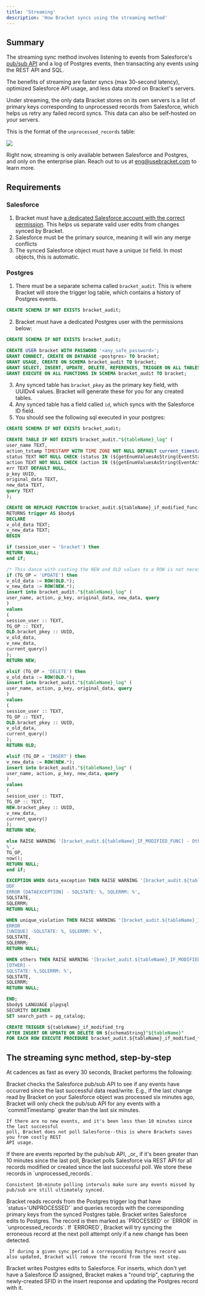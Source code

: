 ```yaml
---
title: 'Streaming'
description: 'How Bracket syncs using the streaming method'
---
```


## Summary

The streaming sync method involves listening to events from Salesforce's [pub/sub API](https://developer.salesforce.com/docs/platform/pub-sub-api/overview) and a log of Postgres events, then transacting any events using the REST API and SQL.

The benefits of streaming are faster syncs (max 30-second latency), optimized Salesforce API usage, and less data stored on Bracket's servers.

Under streaming, the only data Bracket stores on its own servers is a list of primary keys corresponding to unprocessed records from Salesforce, which helps us retry any failed record syncs. This data can also be self-hosted on your servers.

This is the format of the `unprocessed_records` table:

<Example>
  <img class="rounded-md w-full" src="/img/unprocessed_records_table.png" />
</Example>

<Info>Right now, streaming is only available between Salesforce and Postgres, and only on the enterprise plan. Reach out to us at eng@usebracket.com to learn more.</Info>

## Requirements

### Salesforce

1. Bracket must have [a dedicated Salesforce account with the correct permission](https://app.tango.us/app/workflow/How-to-create--Bracket--profile-for-enabling-Salesforce-pub-sup-API-a74249f28f5043a0b380fbcd94779dc6). This helps us
separate
valid user edits from changes synced by Bracket.
2. Salesforce must be the primary source, meaning it will win any merge conflicts
3. The synced Salesforce object must have a unique `Id` field. In most objects, this is automatic.

### Postgres

1. There must be a separate schema called `bracket_audit`. This is where Bracket will store the trigger log table, which contains a history of Postgres events.
```sql Create user statement
CREATE SCHEMA IF NOT EXISTS bracket_audit;
```
2. Bracket must have a dedicated Postgres user with the permissions below:
```sql Create user statement
CREATE SCHEMA IF NOT EXISTS bracket_audit;

CREATE USER bracket WITH PASSWORD '<any_safe_password>';
GRANT CONNECT, CREATE ON DATABASE <postgres> TO bracket;
GRANT USAGE, CREATE ON SCHEMA bracket_audit TO bracket;
GRANT SELECT, INSERT, UPDATE, DELETE, REFERENCES, TRIGGER ON ALL TABLES IN SCHEMA bracket_audit TO bracket;
GRANT EXECUTE ON ALL FUNCTIONS IN SCHEMA bracket_audit TO bracket;
```

3. Any synced table has `bracket_pkey` as the primary key field, with UUIDv4 values. Bracket will generate these for you for any created tables.
4. Any synced table has a field called `id`, which syncs with the Salesforce ID field.
5. You should see the following sql executed in your postgres:

<CodeGroup>

  ```sql create_schema.sql
  CREATE SCHEMA IF NOT EXISTS bracket_audit;
  ```

  ```sql create_table.sql
  CREATE TABLE IF NOT EXISTS bracket_audit."${tableName}_log" (
  user_name TEXT,
  action_tstamp TIMESTAMP WITH TIME ZONE NOT NULL DEFAULT current_timestamp,
  status TEXT NOT NULL CHECK (status IN (${getEnumValuesAsString(EventStatus)})) DEFAULT '${EventStatus.unprocessed}',
  action TEXT NOT NULL CHECK (action IN (${getEnumValuesAsString(EventAction)})),
  err TEXT DEFAULT NULL,
  p_key UUID,
  original_data TEXT,
  new_data TEXT,
  query TEXT
  );
  ```

  ```sql create_function.sql
  CREATE OR REPLACE FUNCTION bracket_audit.${tableName}_if_modified_func()
  RETURNS trigger AS $body$
  DECLARE
  v_old_data TEXT;
  v_new_data TEXT;
  BEGIN

  if (session_user = 'bracket') then
  RETURN NULL;
  end if;

  /* This dance with casting the NEW and OLD values to a ROW is not necessary in pg 9.0+ */
  if (TG_OP = 'UPDATE') then
  v_old_data := ROW(OLD.*);
  v_new_data := ROW(NEW.*);
  insert into bracket_audit."${tableName}_log" (
  user_name, action, p_key, original_data, new_data, query
  )
  values
  (
  session_user :: TEXT,
  TG_OP :: TEXT,
  OLD.bracket_pkey :: UUID,
  v_old_data,
  v_new_data,
  current_query()
  );
  RETURN NEW;

  elsif (TG_OP = 'DELETE') then
  v_old_data := ROW(OLD.*);
  insert into bracket_audit."${tableName}_log" (
  user_name, action, p_key, original_data, query
  )
  values
  (
  session_user :: TEXT,
  TG_OP :: TEXT,
  OLD.bracket_pkey :: UUID,
  v_old_data,
  current_query()
  );
  RETURN OLD;

  elsif (TG_OP = 'INSERT') then
  v_new_data := ROW(NEW.*);
  insert into bracket_audit."${tableName}_log" (
  user_name, action, p_key, new_data, query
  )
  values
  (
  session_user :: TEXT,
  TG_OP :: TEXT,
  NEW.bracket_pkey :: UUID,
  v_new_data,
  current_query()
  );
  RETURN NEW;

  else RAISE WARNING '[bracket_audit.${tableName}_IF_MODIFIED_FUNC] - Other action occurred: %, at
  %',
  TG_OP,
  now();
  RETURN NULL;
  end if;

  EXCEPTION WHEN data_exception THEN RAISE WARNING '[bracket_audit.${tableName}_IF_MODIFIED_FUNC] -
  UDF
  ERROR [DATAEXCEPTION] - SQLSTATE: %, SQLERRM: %',
  SQLSTATE,
  SQLERRM;
  RETURN NULL;

  WHEN unique_violation THEN RAISE WARNING '[bracket_audit.${tableName}_IF_MODIFIED_FUNC] - UDF
  ERROR
  [UNIQUE] -SQLSTATE: %, SQLERRM: %',
  SQLSTATE,
  SQLERRM;
  RETURN NULL;

  WHEN others THEN RAISE WARNING '[bracket_audit.${tableName}_IF_MODIFIED_FUNC] - UDF ERROR
  [OTHER] -
  SQLSTATE: %,SQLERRM: %',
  SQLSTATE,
  SQLERRM;
  RETURN NULL;

  END;
  $body$ LANGUAGE plpgsql
  SECURITY DEFINER
  SET search_path = pg_catalog;
  ```

  ```sql create_trigger.sql
  CREATE TRIGGER ${tableName}_if_modified_trg
  AFTER INSERT OR UPDATE OR DELETE ON ${schemaString}"${tableName}"
  FOR EACH ROW EXECUTE PROCEDURE bracket_audit.${tableName}_if_modified_func();
  ```
</CodeGroup>

## The streaming sync method, step-by-step

At cadences as fast as every 30 seconds, Bracket performs the following:

<Steps>
  <Step title="First Step">
    Bracket checks the Salesforce pub/sub API to see if any events have occurred since the last
    successful data read/write. E.g., if the last change read by Bracket on your Salesforce
    object was processed six minutes ago, Bracket will only check the pub/sub API for any events
    with a `commitTimestamp` greater than the last six minutes.

    If there are no new events, and it's been less than 10 minutes since the last successful
    poll, Bracket does not poll Salesforce--this is where Brackets saves you from costly REST
    API usage.
  </Step>
  <Step title="Second Step">
    If there are events reported by the pub/sub API, _or_ if it's been greater than 10 minutes since the last poll, Bracket polls Salesforce via REST API for all records modified or created since the last successful poll. We store these records in `unprocessed_records`.

    Consistent 10-minute polling intervals make sure any events missed by pub/sub are still ultimately synced.
  </Step>
  <Step title="Third Step">
    Bracket reads records from the Postgres trigger log that have `status='UNPROCESSED'` and queries records with the corresponding primary keys from the synced Postgres table.
  </Step>
  <Step title="Fourth Step">
    Bracket writes Salesforce edits to Postgres. The record is then marked as `PROCESSED` or
    `ERROR` in `unprocessed_records`. If `ERRORED`, Bracket will try syncing the erroneous
    record at the next poll attempt only if a new change has been detected.

     If during a given sync period a corresponding Postgres record was also updated, Bracket will remove the record from the next step.
  </Step>
  <Step title="Fifth Step">
    Bracket writes Postgres edits to Salesforce. For inserts, which don't yet have a Salesforce
    ID assigned, Bracket makes a "round trip", capturing the newly-created SFID in the insert
    response and updating the Postgres record with it.
  </Step>
</Steps>



